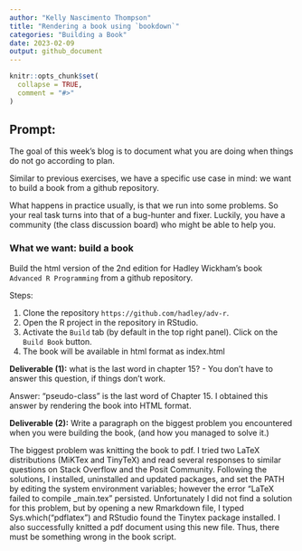 ```yaml
---
author: "Kelly Nascimento Thompson"
title: "Rendering a book using `bookdown`"
categories: "Building a Book"
date: 2023-02-09
output: github_document
---
```


<!-- README.md is generated from README.Rmd. Please edit that file -->

```r
knitr::opts_chunk$set(
  collapse = TRUE,
  comment = "#>"
)
```

## Prompt:


The goal of this  week's blog is to document what you are doing when things do not go according to plan. 

Similar to previous exercises, we have a specific use case in mind: we want to build a book from a github repository. 

What happens in practice usually, is that we run into some problems. 
So your real task turns into that of a bug-hunter and fixer. Luckily, you have a community (the class discussion board) who might be able to help you. 



### What we want: build a book

Build the html version of the 2nd edition for Hadley Wickham's book `Advanced R Programming` from a github repository.

Steps:

1. Clone the repository `https://github.com/hadley/adv-r`.
2. Open the R project in the repository in RStudio.
3. Activate the `Build` tab (by default in the top right panel). Click on the `Build Book` button.
4. The book will be available in html format as index.html

**Deliverable (1):** what is the last word in chapter 15? - You don't have to answer this question, if things don't work. 

Answer: "pseudo-class" is the last word of Chapter 15. I obtained this answer by rendering the book into HTML format.


**Deliverable (2):** Write a paragraph on the biggest problem you encountered when you were building the book, (and how you managed to solve it.)

The biggest problem was knitting the book to pdf. I tried two LaTeX distributions (MiKTex and TinyTeX) and read several responses to similar questions on Stack Overflow and the Posit Community. Following the solutions, I installed, uninstalled and updated packages, and set the PATH by editing the system environment variables; however the error "LaTeX failed to compile _main.tex" persisted. Unfortunately I did not find a solution for this problem, but by opening a new Rmarkdown file, I typed Sys.which("pdflatex") and RStudio found the Tinytex package installed. I also successfully knitted a pdf document using this new file. Thus, there must be something wrong in the book script.




